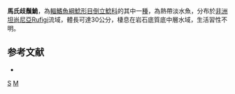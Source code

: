 {{Speciesbox 
| taxon = Synodontis matthesi
| authority = [[Poll|Poll]], 1971
| status = LC
| status_system= IUCN3.1
}}

'''馬氏歧鬚鮠'''，為[[輻鰭魚綱|輻鰭魚綱]][[鯰形目|鯰形目]][[倒立鯰科|倒立鯰科]]的其中一[[種|種]]，為熱帶淡水魚，分布於[[非洲|非洲]][[坦尚尼亞|坦尚尼亞]]Rufigi流域，體長可達30公分，棲息在岩石底質底中層水域，生活習性不明。

==参考文献==
*{{FishBase_species|genus=Synodontis|species=matthesi|year=2015|month=5}}

{{Taxonbar}}

[[Category:1971年描述的鱼类|S]]
[[Category:歧鬚鮠屬|M]]